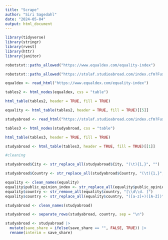 ```yaml
---
title: "Scrape"
author: "Siri Sagedahl"
date: "2024-05-04"
output: html_document
---
```


```r
library(tidyverse)
library(stringr)
library(rvest)
library(httr)
library(janitor)
```


```r
robotstxt::paths_allowed("https://www.equaldex.com/equality-index")

robotstxt::paths_allowed("https://stolaf.studioabroad.com/index.cfm?FuseAction=Programs.ListAll&type=1")
```

```r
equaldex <- read_html("https://www.equaldex.com/equality-index")

tables2 <- html_nodes(equaldex, css = "table") 

html_table(tables2, header = TRUE, fill = TRUE)

equality <- html_table(tables2, header = TRUE, fill = TRUE)[[5]]
```


```r
studyabroad <- read_html("https://stolaf.studioabroad.com/index.cfm?FuseAction=Programs.ListAll&type=1")

tables3 <- html_nodes(studyabroad, css = "table") 

html_table(tables3, header = TRUE, fill = TRUE)

studyabroad <- html_table(tables3, header = TRUE, fill = TRUE)[[1]]
```

```r
#cleaning

studyabroad$City <- str_replace_all(studyabroad$City, "(\t){1,}", "")

studyabroad$Country <- str_replace_all(studyabroad$Country, "(\t){1,}", "")
```

```r
equality <- clean_names(equality)
equality$public_opinion_index <- str_replace_all(equality$public_opinion_index, "â.", "NA")
equality$country <- str_remove_all(equality$country, "[\\d\\d. ]")
equality$country <- str_replace_all(equality$country, "([a-z]+)([A-Z])", "\\1 \\2")
```

```r
studyabroad <- clean_names(studyabroad)
```


```r
studyabroad <- separate_rows(studyabroad, country, sep = "\n")
```

```r
studyabroad <- studyabroad |>
  mutate(save_share = ifelse(save_share == "", FALSE, TRUE)) |>
  rename(interim = save_share)
```

